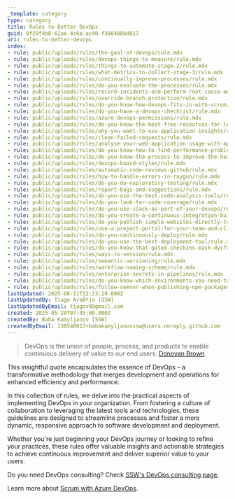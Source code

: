 ```yaml
---
_template: category
type: category
title: Rules to Better DevOps
guid: 0f29f4b8-61ae-4c6a-ac40-f3084086d817
uri: rules-to-better-devops
index:
- rule: public/uploads/rules/the-goal-of-devops/rule.mdx
- rule: public/uploads/rules/devops-things-to-measure/rule.mdx
- rule: public/uploads/rules/things-to-automate-stage-2/rule.mdx
- rule: public/uploads/rules/what-metrics-to-collect-stage-3/rule.mdx
- rule: public/uploads/rules/continually-improve-processes/rule.mdx
- rule: public/uploads/rules/do-you-evaluate-the-processes/rule.mdx
- rule: public/uploads/rules/record-incidents-and-perform-root-cause-analysis-with-clear-actions/rule.mdx
- rule: public/uploads/rules/override-branch-protection/rule.mdx
- rule: public/uploads/rules/do-you-know-how-devops-fits-in-with-scrum/rule.mdx
- rule: public/uploads/rules/do-you-have-a-devops-checklist/rule.mdx
- rule: public/uploads/rules/azure-devops-permissions/rule.mdx
- rule: public/uploads/rules/do-you-know-the-best-free-resources-for-learning-devops/rule.mdx
- rule: public/uploads/rules/why-you-want-to-use-application-insights/rule.mdx
- rule: public/uploads/rules/clean-failed-requests/rule.mdx
- rule: public/uploads/rules/analyse-your-web-application-usage-with-application-insights/rule.mdx
- rule: public/uploads/rules/do-you-know-how-to-find-performance-problems-with-application-insights/rule.mdx
- rule: public/uploads/rules/do-you-know-the-process-to-improve-the-health-of-your-web-application/rule.mdx
- rule: public/uploads/rules/devops-board-styles/rule.mdx
- rule: public/uploads/rules/automatic-code-reviews-github/rule.mdx
- rule: public/uploads/rules/how-to-handle-errors-in-raygun/rule.mdx
- rule: public/uploads/rules/do-you-do-exploratory-testing/rule.mdx
- rule: public/uploads/rules/report-bugs-and-suggestions/rule.mdx
- rule: public/uploads/rules/do-you-use-the-best-code-analysis-tools/rule.mdx
- rule: public/uploads/rules/do-you-look-for-code-coverage/rule.mdx
- rule: public/uploads/rules/do-you-use-slack-as-part-of-your-devops/rule.mdx
- rule: public/uploads/rules/do-you-create-a-continuous-integration-build-for-the-solution-before-configuring-continuous-deployment/rule.mdx
- rule: public/uploads/rules/do-you-publish-simple-websites-directly-to-windows-azure-from-visual-studio-online/rule.mdx
- rule: public/uploads/rules/use-a-project-portal-for-your-team-and-client/rule.mdx
- rule: public/uploads/rules/do-you-continuously-deploy/rule.mdx
- rule: public/uploads/rules/do-you-use-the-best-deployment-tool/rule.mdx
- rule: public/uploads/rules/do-you-know-that-gated-checkins-mask-dysfunction/rule.mdx
- rule: public/uploads/rules/ways-to-version/rule.mdx
- rule: public/uploads/rules/semantic-versioning/rule.mdx
- rule: public/uploads/rules/workflow-naming-scheme/rule.mdx
- rule: public/uploads/rules/enterprise-secrets-in-pipelines/rule.mdx
- rule: public/uploads/rules/do-you-know-which-environments-you-need-to-provision-when-starting-a-new-project/rule.mdx
- rule: public/uploads/rules/follow-semver-when-publishing-npm-packages/rule.mdx
lastUpdated: 2025-08-11T22:23:29.000Z
lastUpdatedBy: Tiago AraÃºjo [SSW]
lastUpdatedByEmail: tiagov8@gmail.com
created: 2025-05-20T07:45:00.000Z
createdBy: Baba Kamyljanov [SSW]
createdByEmail: 138548013+babakamyljanovssw@users.noreply.github.com
---
```


> DevOps is the union of people, process, and products to enable continuous delivery of value to our end users.
> [Donovan Brown](https://www.donovanbrown.com/post/what-is-devops)

This insightful quote encapsulates the essence of DevOps – a transformative methodology that merges development and operations for enhanced efficiency and performance.

In this collection of rules, we delve into the practical aspects of implementing DevOps in your organization. From fostering a culture of collaboration to leveraging the latest tools and technologies, these guidelines are designed to streamline processes and foster a more dynamic, responsive approach to software development and deployment.

Whether you're just beginning your DevOps journey or looking to refine your practices, these rules offer valuable insights and actionable strategies to achieve continuous improvement and deliver superior value to your users.

Do you need DevOps consulting? Check [SSW's DevOps consulting page](https://www.ssw.com.au/consulting/devops).

Learn more about [Scrum with Azure DevOps](/rules-to-better-scrum-using-azure-devops).
